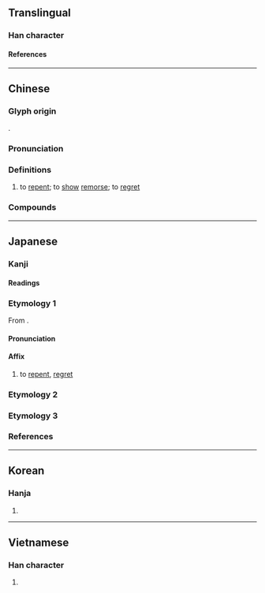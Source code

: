 {{character info}}
{{character info|0xFA3D}}
{{character info|0x2F8A3}}
==Translingual==

===Han character===
{{Han char|rn=61|rad=心|as=07|asj=06|sn=10|snj=9|four=98055|canj=POWY|ids=⿰忄每(GHTKV),⿰忄毎(J)}}

====References====
{{Han ref|kx=0387.170|dkj=10617|dj=0719.280|hdz=42305.130|uh=6094|ud=24724|bh=AEAC|bd=44716}}
{{Han ref|uh=FA3D}}
{{Han ref|uh=2F8A3}}

----

==Chinese==
{{zh-forms|alt=𢙽-historical variant,𠧩-ancient form}}

===Glyph origin===
{{Han etym}}
{{Han compound|心|每|alt1=忄|ls=psc|c1=s|c2=p}}.

===Pronunciation===
{{zh-pron
|m=huǐ
|m-s=hui3
|dg=хуэй2
|c=fui3
|g=fii3
|h=pfs=fí/s:fì/s:fî;gd=fi4
|j=hui2
|mb=ho̿
|md=huói
|mn=hóe/tw:húi
|mn_note=Taiwan: hóe - literary; húi - vernacular
|mn-t=huê3
|w=2hue
|x=fei3
|ma=Zh-huǐ.oga
|mc=y
|oc=y
|cat=v
}}

===Definitions===
{{zh-hanzi}}

# to [[repent]]; to [[show]] [[remorse]]; to [[regret]]

===Compounds===
{{zh-der|後悔|悔改|悔恨|懺悔|懊悔|追悔|悔罪|反悔|後悔不及|尤悔|悔怨|不悔|悔毒之歎|悔棋|亢龍有悔|悔禍|吃後悔藥|吉凶悔吝|惱悔|悔之不及|咎悔|悔過書|悔過自新|悔之莫及|悔之何及|悔婚|悖悔|悔過自責|悔過自懺|悔讀南華|悔親|悔艾|悔氣|悔愧|悔意|悔悟|悔心|悔尤|悔之無及|悔之亡及|悔不當初|後悔藥兒|後悔莫及|後悔無及|後悔何及|九死不悔|悔罪自新|悔賴|幡然悔悟|嗟悔|悔過|多言招悔|後悔不來|改悔|痛悔|死而無悔|懺悔錄|痛悔前非|番悔|日以月悔|死而不悔|祇悔|無悔|背悔|翻悔|翻然悔悟|自悔|追悔不及|臨危自悔|老背悔|退悔|追悔何及|中悔|亢悔|傷悔|前悔|嘆悔|失悔|媿悔|寡悔|怙終不悔|怨悔|怯悔|恚悔|恨悔|恫悔|悔之晚矣|悔事|悔亡|悔其少作|悔厲|悔口|悔吝|悔咎|悔嘆|悔寤|悔志|悔怒|悔恚|悔恥|悔悖|悔悵|悔悶|悔愆|悔慚|悔憾|悔懊|悔懼|悔戾|悔服|悔望|悔歎|悔沮|悔痛|悔謝|悔遁|悔非|悛悔|悟悔|悲悔|悼悔|惎悔|惶悔|愆悔|感悔|愧悔|愧悔無地|慚悔|憂悔|憾悔|敗悔|災悔|疚悔|疵悔|罪悔|翻然改悔|變悔|讖悔|貞悔|責悔|貽悔|輒悔|返悔|過悔|遷悔|遺悔|重悔|銜悔|閔悔|餘悔|首悔|驚悔}}

----

==Japanese==
{{ja-kanji forms-IVS
|code=FA3D
|svs=0
|vs1=00
|vs2=03
|col-vs1=aj
|col-vs2=hdmj
|pic-kyu=Ufa3d.svg
|ref={{R:Kanjipedia|0000782100}}
}}

===Kanji===
{{ja-kanji|grade=c|rs=心07|kyu=&#64061;}}

====Readings====
{{ja-readings
|goon=け<け<くゑ
|kanon=かい<くわい
|kun=く-いる<く-ゆ, くや-し.い, く-やむ, く-い, く-やみ
}}

===Etymology 1===
{{ja-kanjitab|かい|yomi=kanon}}
From {{der|ja|ltc|sort=かい|-}} {{ltc-l|悔}}.

====Pronunciation====
{{ja-pron|かい|y=kanon}}

====Affix====
{{ja-pos|affix|かい|hhira=くわい}}

#  to [[repent]], [[regret]]

===Etymology 2===
{{ja-kanjitab|くい|yomi=k}}
{{ja-see|くい}}

===Etymology 3===
{{ja-kanjitab|くやみ|yomi=k}}
{{ja-see|くやみ}}

===References===
<references/>

----

==Korean==

===Hanja===
{{ko-hanja|hangeul=회|eumhun=|rv=hoe|mr=hoe|y=hoy}}

# {{rfdef|ko|sort=心07}}

----

==Vietnamese==

===Han character===
{{vi-readings|reading=hối, húi, mủi, hỗi, hoải|rs=心07}}

# {{rfdef|vi|sort=心07}}